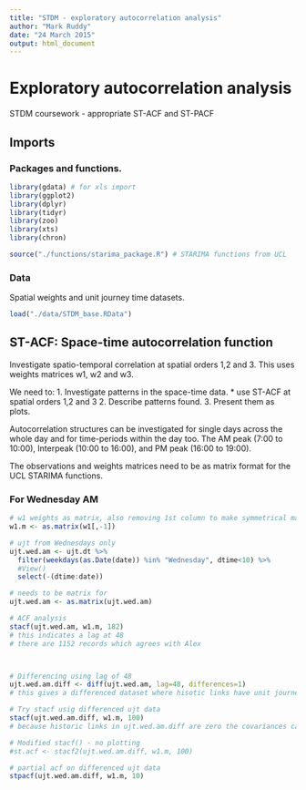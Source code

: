 ```yaml
---
title: "STDM - exploratory autocorrelation analysis"
author: "Mark Ruddy"
date: "24 March 2015"
output: html_document
---
```


# Exploratory autocorrelation analysis

STDM coursework - appropriate ST-ACF and ST-PACF

## Imports
### Packages and functions.
```r
library(gdata) # for xls import
library(ggplot2)
library(dplyr)
library(tidyr)
library(zoo)
library(xts)
library(chron)

source("./functions/starima_package.R") # STARIMA functions from UCL
```

### Data

Spatial weights and unit journey time datasets.

```r
load("./data/STDM_base.RData")
```

## ST-ACF: Space-time autocorrelation function

Investigate spatio-temporal correlation at spatial orders 1,2 and 3. This uses weights matrices w1, w2 and w3.

We need to: 
1. Investigate patterns in the space-time data.
  * use ST-ACF at spatial orders 1,2 and 3
2. Describe patterns found.
3. Present them as plots.

Autocorrelation structures can be investigated for single days across the whole day and for time-periods within the day too. The AM peak (7:00 to 10:00), Interpeak (10:00 to 16:00), and PM peak (16:00 to 19:00).

The observations and weights matrices need to be as matrix format for the UCL STARIMA functions.


### For Wednesday AM
```r
# w1 weights as matrix, also removing 1st column to make symmetrical matrix
w1.m <- as.matrix(w1[,-1])

# ujt from Wednesdays only 
ujt.wed.am <- ujt.dt %>%
  filter(weekdays(as.Date(date)) %in% "Wednesday", dtime<10) %>%
  #View()
  select(-(dtime:date))

# needs to be matrix for 
ujt.wed.am <- as.matrix(ujt.wed.am)

# ACF analysis
stacf(ujt.wed.am, w1.m, 182)
# this indicates a lag at 48
# there are 1152 records which agrees with Alex



# Differencing using lag of 48
ujt.wed.am.diff <- diff(ujt.wed.am, lag=48, differences=1)
# this gives a differenced dataset where hisotic links have unit journey times of zero

# Try stacf usig differenced ujt data
stacf(ujt.wed.am.diff, w1.m, 100)
# because historic links in ujt.wed.am.diff are zero the covariances cannot be computed

# Modified stacf() - no plotting
#st.acf <- stacf2(ujt.wed.am.diff, w1.m, 100)

# partial acf on differenced ujt data
stpacf(ujt.wed.am.diff, w1.m, 10)

```












